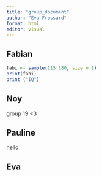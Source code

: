 ```yaml
---
title: "group_document"
author: "Eva Frossard"
format: html
editor: visual
---
```


## Fabian

```r
fabi <- sample(115:180, size = 1)
print(fabi)
print ("IQ")
```

## Noy

group 19 \<3

## Pauline

hello

## Eva
